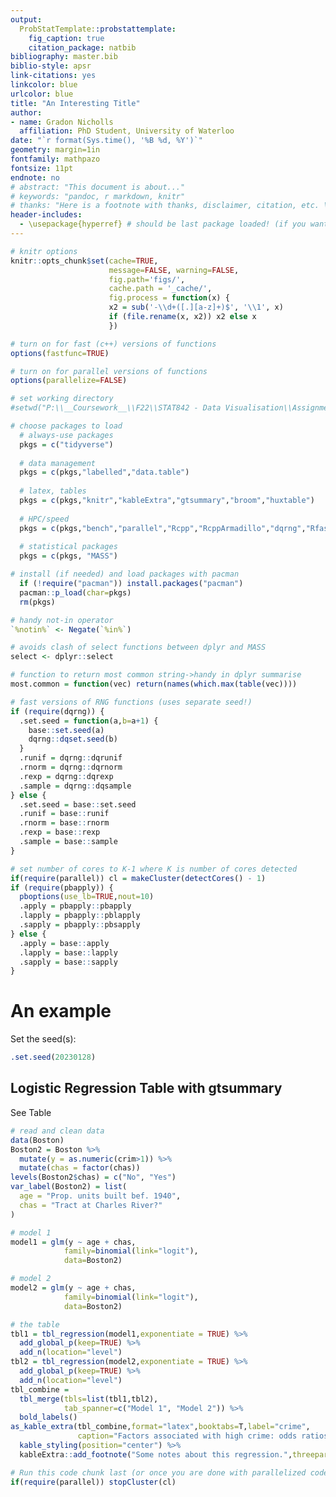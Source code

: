 ```yaml
---
output: 
  ProbStatTemplate::probstattemplate:
    fig_caption: true
    citation_package: natbib
bibliography: master.bib
biblio-style: apsr
link-citations: yes
linkcolor: blue
urlcolor: blue
title: "An Interesting Title"
author:
- name: Gradon Nicholls
  affiliation: PhD Student, University of Waterloo
date: "`r format(Sys.time(), '%B %d, %Y')`"
geometry: margin=1in
fontfamily: mathpazo
fontsize: 11pt
endnote: no
# abstract: "This document is about..."
# keywords: "pandoc, r markdown, knitr"
# thanks: "Here is a footnote with thanks, disclaimer, citation, etc. \\citep{rosenthalprob}."
header-includes:
  - \usepackage{hyperref} # should be last package loaded! (if you want nice blue hyperlink citations)
---
```


```r
# knitr options
knitr::opts_chunk$set(cache=TRUE,
                      message=FALSE, warning=FALSE,
                      fig.path='figs/',
                      cache.path = '_cache/',
                      fig.process = function(x) {
                      x2 = sub('-\\d+([.][a-z]+)$', '\\1', x)
                      if (file.rename(x, x2)) x2 else x
                      })

# turn on for fast (c++) versions of functions
options(fastfunc=TRUE)

# turn on for parallel versions of functions
options(parallelize=FALSE)

# set working directory
#setwd("P:\\__Coursework__\\F22\\STAT842 - Data Visualisation\\Assignments\\A2")
```

```r
# choose packages to load
  # always-use packages
  pkgs = c("tidyverse")
  
  # data management
  pkgs = c(pkgs,"labelled","data.table")
  
  # latex, tables
  pkgs = c(pkgs,"knitr","kableExtra","gtsummary","broom","huxtable")
  
  # HPC/speed
  pkgs = c(pkgs,"bench","parallel","Rcpp","RcppArmadillo","dqrng","Rfast","Rfast2","pbapply")
  
  # statistical packages
  pkgs = c(pkgs, "MASS")

# install (if needed) and load packages with pacman
  if (!require("pacman")) install.packages("pacman")
  pacman::p_load(char=pkgs)
  rm(pkgs)
```

```r
# handy not-in operator
`%notin%` <- Negate(`%in%`)

# avoids clash of select functions between dplyr and MASS
select <- dplyr::select

# function to return most common string->handy in dplyr summarise
most.common = function(vec) return(names(which.max(table(vec))))
```

```r
# fast versions of RNG functions (uses separate seed!)
if (require(dqrng)) {
  .set.seed = function(a,b=a+1) {
    base::set.seed(a)
    dqrng::dqset.seed(b)
  }
  .runif = dqrng::dqrunif
  .rnorm = dqrng::dqrnorm
  .rexp = dqrng::dqrexp
  .sample = dqrng::dqsample
} else {
  .set.seed = base::set.seed
  .runif = base::runif
  .rnorm = base::rnorm
  .rexp = base::rexp
  .sample = base::sample
}
```

```r
# set number of cores to K-1 where K is number of cores detected
if(require(parallel)) cl = makeCluster(detectCores() - 1)
if (require(pbapply)) {
  pboptions(use_lb=TRUE,nout=10)
  .apply = pbapply::pbapply
  .lapply = pbapply::pblapply
  .sapply = pbapply::pbsapply
} else {
  .apply = base::apply
  .lapply = base::lapply
  .sapply = base::sapply
}
```


# An example

Set the seed(s):

```r
.set.seed(20230128)
```

## Logistic Regression Table with gtsummary

See Table \ref{tab:crime}

```r
# read and clean data
data(Boston)
Boston2 = Boston %>%
  mutate(y = as.numeric(crim>1)) %>%
  mutate(chas = factor(chas))
levels(Boston2$chas) = c("No", "Yes")
var_label(Boston2) = list(
  age = "Prop. units built bef. 1940",
  chas = "Tract at Charles River?"
)

# model 1
model1 = glm(y ~ age + chas,
            family=binomial(link="logit"),
            data=Boston2)

# model 2
model2 = glm(y ~ age + chas,
            family=binomial(link="logit"),
            data=Boston2)

# the table
tbl1 = tbl_regression(model1,exponentiate = TRUE) %>%
  add_global_p(keep=TRUE) %>%
  add_n(location="level")
tbl2 = tbl_regression(model2,exponentiate = TRUE) %>%
  add_global_p(keep=TRUE) %>%
  add_n(location="level")
tbl_combine = 
  tbl_merge(tbls=list(tbl1,tbl2),
            tab_spanner=c("Model 1", "Model 2")) %>%
  bold_labels()
as_kable_extra(tbl_combine,format="latex",booktabs=T,label="crime",
               caption="Factors associated with high crime: odds ratios") %>%
  kable_styling(position="center") %>%
  kableExtra::add_footnote("Some notes about this regression.",threeparttable = TRUE)
```















```r
# Run this code chunk last (or once you are done with parallelized code)
if(require(parallel)) stopCluster(cl)
```








